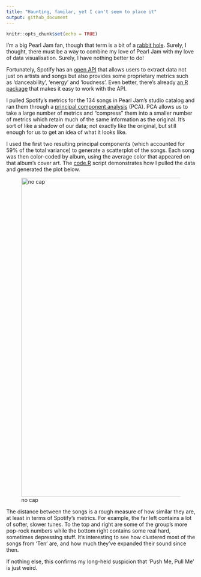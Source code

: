 ```yaml
---
title: "Haunting, familar, yet I can't seem to place it"
output: github_document
---
```


```r
knitr::opts_chunk$set(echo = TRUE)
```

I'm a big Pearl Jam fan, though that term is a bit of a [rabbit hole](https://xkcd.com/1095/).  Surely, I thought, there must be a way to combine my love of Pearl Jam with my love of data visualisation.  Surely, I have nothing better to do!

Fortunately, Spotify has an [open API](https://developer.spotify.com/my-applications/#!/applications) that allows users to extract data not just on artists and songs but also provides some proprietary metrics such as 'danceability', 'energy' and 'loudness'.  Even better, there's already [an R package](https://cran.r-project.org/web/packages/spotifyr/spotifyr.pdf) that makes it easy to work with the API.

I pulled Spotify's metrics for the 134 songs in Pearl Jam's studio catalog and ran them through a [principal component analysis](https://en.wikipedia.org/wiki/Principal_component_analysis) (PCA).  PCA allows us to take a large number of metrics and "compress" them into a smaller number of metrics which retain much of the same information as the original.  It's sort of like a shadow of our data; not exactly like the original, but still enough for us to get an idea of what it looks like.

I used the first two resulting principal components (which accounted for 59% of the total variance) to generate a scatterplot of the songs.  Each song was then color-coded by album, using the average color that appeared on that album's cover art.  The [code.R](code.R) script demonstrates how I pulled the data and generated the plot below.

![no cap](Pearl_Jam.png){width=850px}

The distance between the songs is a rough measure of how similar they are, at least in terms of Spotify's metrics.  For example, the far left contains a lot of softer, slower tunes.  To the top and right are some of the group's more pop-rock numbers while the bottom right contains some real hard, sometimes depressing stuff.  It's interesting to see how clustered most of the songs from 'Ten' are, and how much they've expanded their sound since then.

If nothing else, this confirms my long-held suspicion that 'Push Me, Pull Me' is just weird.
